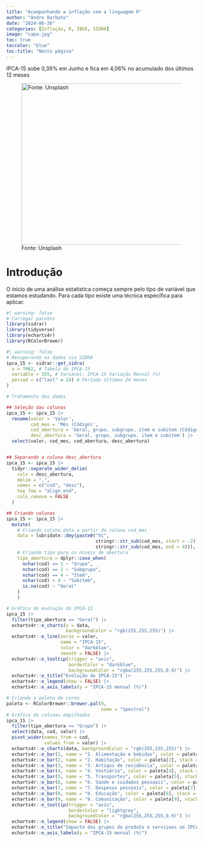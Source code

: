 ```yaml
---
title: "Acompanhando a inflação com a linguagem R"
author: "Andre Barbato"
date: "2024-06-26"
categories: [Inflação, R, IBGE, SIDRA]
image: "capa.jpg"
toc: true
toccolor: "blue"
toc-title: "Nesta página" 
---
```


IPCA-15 sobe 0,39% em Junho e fica em 4,06% no acumulado dos últimos 12 meses

![Fonte: Unsplash](capa.jpg){fig-alt="Uso gratuito sob a Licença da Unsplash" fig-align="left" width="642" height="427"}

# Introdução

O início de uma análise estatística começa sempre pelo tipo de variável que estamos estudando. Para cada tipo existe uma técnica específica para aplicar.

```r
#| warning: false 
# Carregar pacotes
library(sidrar)
library(tidyverse)
library(echarts4r)
library(RColorBrewer)
```

```r
#| warning: false 
# Recuperando os dados via SIDRA
ipca_15 <- sidrar::get_sidra(
  x = 7062, # Tabela do IPCA-15
  variable = 355, # Variável: IPCA-15 Variação Mensal (%)
  period = c("last" = 24) # Período últimos 24 meses  
)

```

```r
# Tratamento dos dados

## Seleção das colunas
ipca_15 <- ipca_15 |>
  rename(valor = 'Valor',
         cod_mes = 'Mês (Código)',
         cod_abertura = 'Geral, grupo, subgrupo, item e subitem (Código)',
         desc_abertura = 'Geral, grupo, subgrupo, item e subitem') |> 
  select(valor, cod_mes, cod_abertura, desc_abertura)


## Separando a coluna desc_abertura
ipca_15 <- ipca_15 |> 
  tidyr::separate_wider_delim(
    cols = desc_abertura,
    delim = ".",
    names = c("cod", "desc"),
    too_few = "align_end",
    cols_remove = FALSE
  )

## Criando colunas
ipca_15 <- ipca_15 |>
  mutate(
    # Criando coluna data a partir da coluna cod_mes
    data = lubridate::dmy(paste0("01",
                                 stringr::str_sub(cod_mes, start = -2),
                                 stringr::str_sub(cod_mes, end = 4))),
    # Criando tipo para os níveis de abertura
    tipo_abertura = dplyr::case_when(
      nchar(cod) == 1 ~ "Grupo",
      nchar(cod) == 2 ~ "Subgrupo",
      nchar(cod) == 4 ~ "Item",
      nchar(cod) > 4 ~ "Subitem",
      is.na(cod) ~ "Geral"
    )
    )

```

```r
# Gráfico de evolução do IPCA-15
ipca_15 |> 
  filter(tipo_abertura == "Geral") |> 
  echarts4r::e_charts(x = data,
                      backgroundColor = "rgb(255,255,255)") |> 
  echarts4r::e_line(serie = valor,
                    name = "IPCA-15",
                    color = "darkblue",
                    smooth = FALSE) |> 
  echarts4r::e_tooltip(trigger = "axis",
                       borderColor = "darkblue",
                       backgroundColor = "rgba(255,255,255,0.9)") |> 
  echarts4r::e_title("Evolução do IPCA-15") |> 
  echarts4r::e_legend(show = FALSE) |> 
  echarts4r::e_axis_labels(y = "IPCA-15 mensal (%)")
```

```r
# Criando a paleta de cores
paleta <- RColorBrewer::brewer.pal(9, 
                                   name = "Spectral")
# Gráfico de colunas empilhadas
ipca_15 |> 
  filter(tipo_abertura == "Grupo") |>
  select(data, cod, valor) |> 
  pivot_wider(names_from = cod,
              values_from = valor) |> 
  echarts4r::e_charts(data, backgroundColor = "rgb(255,255,255)") |> 
  echarts4r::e_bar(1, name = "1. Alimentação e bebidas", color = paleta[1], stack = "grp") |> 
  echarts4r::e_bar(2, name = "2. Habitação", color = paleta[2], stack = "grp") |> 
  echarts4r::e_bar(3, name = "3. Artigos de residência", color = paleta[3], stack = "grp") |> 
  echarts4r::e_bar(4, name = "4. Vestuário", color = paleta[4], stack = "grp") |>
  echarts4r::e_bar(5, name = "5. Transportes", color = paleta[5], stack = "grp") |>
  echarts4r::e_bar(6, name = "6. Saúde e cuidados pessoais", color = paleta[6], stack = "grp") |>
  echarts4r::e_bar(7, name = "7. Despesas pessoais", color = paleta[7], stack = "grp") |>
  echarts4r::e_bar(8, name = "8. Educação", color = paleta[8], stack = "grp") |>
  echarts4r::e_bar(9, name = "9. Comunicação", color = paleta[9], stack = "grp") |>
  echarts4r::e_tooltip(trigger = "axis",
                       borderColor = "lightgrey",
                       backgroundColor = "rgba(255,255,255,0.9)") |>
  echarts4r::e_legend(show = FALSE) |> 
  echarts4r::e_title("Impacto dos grupos de produto e serviçoes no IPCA-15") |> 
  echarts4r::e_axis_labels(y = "IPCA-15 mensal (%)")
```
